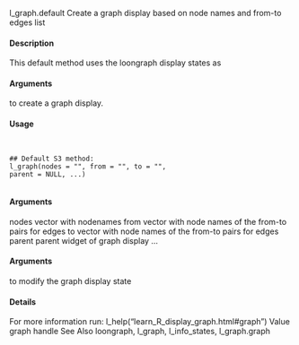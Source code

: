 
l_graph.default Create a graph display based on node names and from-to edges list

#### Description 

This default method uses the loongraph display states as 
</code></pre>
#### Arguments 
 to create a graph display.

#### Usage
<pre><code>

## Default S3 method:
l_graph(nodes = "", from = "", to = "",
parent = NULL, ...)

</code></pre>
#### Arguments 

nodes vector with nodenames
from vector with node names of the from-to pairs for edges
to vector with node names of the from-to pairs for edges
parent parent widget of graph display
... 
</code></pre>
#### Arguments 
 to modify the graph display state

#### Details 

For more information run: l_help("learn_R_display_graph.html#graph")
Value
graph handle
See Also
loongraph, l_graph, l_info_states, l_graph.graph

